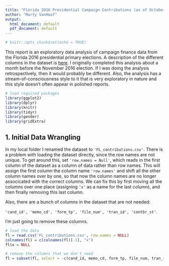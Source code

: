 ```yaml
---
title: "Florida 2016 Presidential Campaign Contributions (as of October 2016)"
author: "Marty VanHoof"
output:
  html_document: default
  pdf_document: default
---
```


```r
# knitr::opts_chunk$set(echo = TRUE)
```

This report is an exploratory data analysis of campaign finance data from the Florida 2016 presidential primary elections.  A description of the different columns in the dataset is [here](https://www.dropbox.com/s/2fc15css7bp0jgq/CONTRIBUTOR_FORMAT.txt?dl=0).  I originally completed this analysis about a month before the November 2016 election.  If I was doing the analysis retrospectively, then it would probably be different.  Also, the analysis has a stream-of-consciousness style to it that is very exploratory in nature and this style doesn't often appear in polished reports.

```r
# load required packages
library(ggplot2)
library(dplyr)
library(knitr)
library(tidyr)
library(gender)
library(gridExtra)
```

## 1. Initial Data Wrangling

In my local folder I renamed the dataset to `'FL_contributions.csv'`.  There is a problem with loading the dataset directly, since the row names are not unique.  To get around this, set `'row.names = Null'`, which reads in the first column of the dataset as a column of data rather than row names.  This will assign the first column the column name `'row.names'` and shift all the other column names over by one, so that now the column names are no longer associcated with the correct columns.  We can fix this by first moving all the columns over one place (assigning `'x'` as a name for the last column), and then finally removing this last column.  

Also, there are a bunch of columns in the dataset that are not needed:

`'cand_id', 'memo_cd', 'form_tp', 'file_num', 'tran_id', 'contbr_st'`. 

I'm just going to remove these columns.

```r
# load the data
fl = read.csv('FL_contributions.csv', row.names = NULL)
colnames(fl) = c(colnames(fl)[-1], "x")
fl$x = NULL

# remove the columns that we don't need
fl = subset(fl, select = -c(cand_id, memo_cd, form_tp, file_num, tran_id, contbr_st))
```









